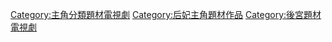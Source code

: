 [[Category:主角分類題材電視劇|Category:主角分類題材電視劇]]
[[Category:后妃主角題材作品|Category:后妃主角題材作品]]
[[Category:後宮題材電視劇|Category:後宮題材電視劇]]